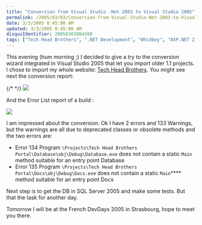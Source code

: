 ```yaml
---
title: "Conversion from Visual Studio .Net 2003 to Visual Studio 2005"
permalink: /2005/03/03/Conversion-from-Visual-Studio-Net-2003-to-Visual-Studio-2005/
date: 3/3/2005 8:45:00 AM
updated: 3/3/2005 8:45:00 AM
disqusIdentifier: 20050303084500
tags: ["Tech Head Brothers", ".NET Development", "Whidbey", "ASP.NET 2.0"]
---
```

This evening (hum morning ;) I decided to give a try to the conversion wizard integrated in Visual Studio 2005 that let you import older 1.1 projects.  
I chose to import my whole website: [Tech Head Brothers](http://www.techheadbrothers.com "Tech Head Brothers"). You might see next the conversion report:  

{/* <!-- more --> */}
![](http://membres.lycos.fr/lkempe//conversionreport.jpg)

And the Error List report of a build :

![](http://membres.lycos.fr/lkempe//Errorlist.jpg)

I am impressed about the conversion. Ok I have 2 errors and 133 Warnings, but 
the warnings are all due to deprecated classes or obsolete methods and the 
two errors are:

*   Error 134 Program `\Projects\Tech Head Brothers Portal\Database\obj\Debug\Database.exe` does not contain a static `Main` method suitable for an entry point Database
*   Error 135 Program `\Projects\Tech Head Brothers Portal\Docs\obj\Debug\Docs.exe` does not contain a static `Main`**** method suitable for an entry point Docs

Next step is to get the DB in SQL Server 2005 and make some tests. But that the task for another day.

Tomorrow I will be at the French DevDays 2005 in Strasbourg, hope to meet you there.
